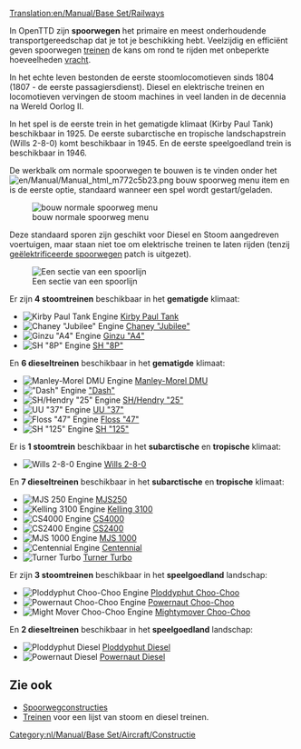 [[Translation:en/Manual/Base Set/Railways]]
{{nl/Manual/Base Set/Typen spoorweg}}

In OpenTTD zijn '''spoorwegen''' het primaire en meest onderhoudende transportgereedschap dat je tot je beschikking hebt. Veelzijdig en efficiënt geven spoorwegen [[nl/Manual/Treinen|treinen]] de kans om rond te rijden met onbeperkte hoeveelheden [[nl/Manual/Vracht|vracht]].

In het echte leven bestonden de eerste stoomlocomotieven sinds 1804 (1807 - de eerste passagiersdienst). Diesel en elektrische treinen en locomotieven vervingen de stoom machines in veel landen in de decennia na Wereld Oorlog II.

In het spel is de eerste trein in het gematigde klimaat (Kirby Paul Tank) beschikbaar in 1925. De eerste subarctische en tropische landschapstrein (Wills 2-8-0) komt beschikbaar in 1945. En de eerste speelgoedland trein is beschikbaar in 1946.

De werkbalk om normale spoorwegen te bouwen is te vinden onder het [[File:en/Manual/Manual html m772c5b23.png]] bouw spoorweg menu item en is de eerste optie, standaard wanneer een spel wordt gestart/geladen.

[[File:nl/Manual/Base Set/Spoorwegmenu.png|none|bouw normale spoorweg menu]]

Deze standaard sporen zijn geschikt voor Diesel en Stoom aangedreven voertuigen, maar staan niet toe om elektrische treinen te laten rijden (tenzij [[nl/Manual/Base Set/Geëlektrificeerde spoorwegen|geëlektrificeerde spoorwegen]] patch is uitgezet).

[[File:en/Manual/Base Set/Railway.png|none|frame|Een sectie van een spoorlijn]]

Er zijn '''4 stoomtreinen''' beschikbaar in het '''gematigde''' klimaat:
*[[File:en/Manual/Base Set/Trains/Kirbypaultank.png|Kirby Paul Tank Engine]] [[nl/Manual/Base Set/Trains/Kirby Paul Tank|Kirby Paul Tank]]
*[[File:en/Manual/Base Set/Trains/Chaneyjubilee.png|Chaney "Jubilee" Engine]] [[nl/Manual/Base Set/Trains/Chaney 'Jubilee'|Chaney "Jubilee"]]
*[[File:en/Manual/Base Set/Trains/Ginzua4.png|Ginzu "A4" Engine]] [[nl/Manual/Base Set/Trains/Ginzu 'A4'|Ginzu "A4"]]
*[[File:en/Manual/Base Set/Trains/Sh8p.png|SH "8P" Engine]] [[nl/Manual/Base Set/Trains/SH '8P'|SH "8P"]]
En '''6 dieseltreinen''' beschikbaar in het '''gematigde''' klimaat:
*[[File:en/Manual/Base Set/Trains/Manleymoreldmu.png|Manley-Morel DMU Engine]] [[nl/Manual/Base Set/Trains/Manley-Morel DMU|Manley-Morel DMU]]
*[[File:en/Manual/Base Set/Trains/Dash.png|"Dash" Engine]] [[nl/Manual/Base Set/Trains/Dash|"Dash"]]
*[[File:en/Manual/Base Set/Trains/Shhendry25.png|SH/Hendry "25" Engine]] [[nl/Manual/Base Set/Trains/Hendry '25'|SH/Hendry "25"]]
*[[File:en/Manual/Base Set/Trains/Uu37.png|UU "37" Engine]] [[nl/Manual/Base Set/Trains/UU '37'|UU "37"]]
*[[File:en/Manual/Base Set/Trains/Floss47.png|Floss "47" Engine]] [[nl/Manual/Base Set/Trains/Floss '47'|Floss "47"]]
*[[File:en/Manual/Base Set/Trains/Sh125.png|SH "125" Engine]] [[nl/Manual/Base Set/Trains/SH '125'|SH "125"]]


Er is '''1 stoomtrein''' beschikbaar in het '''subarctische''' en '''tropische''' klimaat:
*[[File:en/Manual/Base Set/Trains/Wills280.png|Wills 2-8-0 Engine]] [[nl/Manual/Base Set/Trains/Wills 2-8-0|Wills 2-8-0]]
En '''7 dieseltreinen''' beschikbaar in het '''subarctische''' en '''tropische''' klimaat:
*[[File:en/Manual/Base Set/Trains/Mjs250.png|MJS 250 Engine]] [[nl/Manual/Base Set/Trains/MJS250|MJS250]]
*[[File:en/Manual/Base Set/Trains/Kelling3100.png|Kelling 3100 Engine]] [[nl/Manual/Base Set/Trains/Kelling 3100|Kelling 3100]]
*[[File:en/Manual/Base Set/Trains/Cs4000.png|CS4000 Engine]] [[nl/Manual/Base Set/Trains/CS4000|CS4000]]
*[[File:en/Manual/Base Set/Trains/Cs2400.png|CS2400 Engine]] [[nl/Manual/Base Set/Trains/CS2400|CS2400]]
*[[File:en/Manual/Base Set/Trains/Mjs1000.png|MJS 1000 Engine]] [[nl/Manual/Base Set/Trains/MJS 1000|MJS 1000]]
*[[File:en/Manual/Base Set/Trains/Centennial.png|Centennial Engine]] [[nl/Manual/Base Set/Trains/Centennial|Centennial]]
*[[File:en/Manual/Base Set/Trains/Turnerturbo.png|Turner Turbo]] [[nl/Manual/Base Set/Trains/Turner Turbo|Turner Turbo]]


Er zijn '''3 stoomtreinen''' beschikbaar in het '''speelgoedland''' landschap:
*[[File:en/Manual/Base Set/Trains/Ploddyphutchoochoo.png|Ploddyphut Choo-Choo Engine]] [[nl/Manual/Base Set/Trains/Ploddyphut Choo-Choo|Ploddyphut Choo-Choo]]
*[[File:en/Manual/Base Set/Trains/Powernautchoochoo.png|Powernaut Choo-Choo Engine]] [[nl/Manual/Base Set/Trains/Powernaut Choo-Choo|Powernaut Choo-Choo]]
*[[File:en/Manual/Base Set/Trains/Mightymoverchoochoo.png|Might Mover Choo-Choo Engine]] [[nl/Manual/Base Set/Trains/Mightymover Choo-Choo|Mightymover Choo-Choo]]
En '''2 dieseltreinen''' beschikbaar in het '''speelgoedland''' landschap:
*[[File:en/Manual/Base Set/Trains/Ploddyphutdiesel.png|Ploddyphut Diesel]] [[nl/Manual/Base Set/Trains/Ploddyphut Diesel|Ploddyphut Diesel]]
*[[File:en/Manual/Base Set/Trains/Powernautdiesel.png|Powernaut Diesel]] [[nl/Manual/Base Set/Trains/Powernaut Diesel|Powernaut Diesel]]

==Zie ook==
*[[nl/Manual/Spoorwegconstructies|Spoorwegconstructies]]
*[[nl/Manual/Treinen|Treinen]] voor een lijst van stoom en diesel treinen.

[[Category:nl/Manual/Base Set/Aircraft/Constructie]]